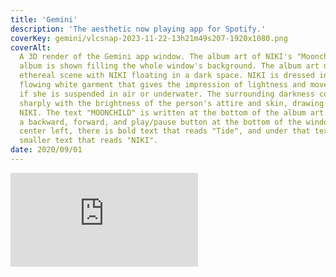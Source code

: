 ```yaml
---
title: 'Gemini'
description: 'The aesthetic now playing app for Spotify.'
coverKey: gemini/vlcsnap-2023-11-22-13h21m49s207-1920x1080.png
coverAlt:
  A 3D render of the Gemini app window. The album art of NIKI's "Moonchild"
  album is shown filling the whole window's background. The album art depicts an
  ethereal scene with NIKI floating in a dark space. NIKI is dressed in a
  flowing white garment that gives the impression of lightness and movement, as
  if she is suspended in air or underwater. The surrounding darkness contrasts
  sharply with the brightness of the person's attire and skin, drawing focus to
  NIKI. The text "MOONCHILD" is written at the bottom of the album art. There is
  a backward, forward, and play/pause button at the bottom of the window. In the
  center left, there is bold text that reads "Tide", and under that text is
  smaller text that reads "NIKI".
date: 2020/09/01
---
```



<Bleed>
  <iframe
    className="aspect-video w-full"
    src="https://www.youtube-nocookie.com/embed/jIU53YdR9Tw?si=aFyg00W71UI-uIg5&autoplay=1&mute=1&playlist=jIU53YdR9Tw&loop=1&color=white"
    title="YouTube video player"
    frameBorder="0"
    allow="accelerometer; autoplay; clipboard-write; encrypted-media; gyroscope; picture-in-picture; web-share"
    allowFullScreen
  />
</Bleed>

<div className="my-24 text-2xl">
  Gemini is an aesthetic "now playing" player for Spotify. It shows the title
  and artist of the song with the album art filling the background of the
  screen. It is an app that you can put in like a boba shop, so people know what
  song is playing—in an aesthetic way.
</div>

<Bleed>
  <ImageWithCaption
    src="gemini/vintage-1844x1844.webp"
    alt={
      'A screenshot of the Gemini app, running on macOS. The top-left of the image has macOS window control buttons (red, yellow, green). The top-right has a pin button. The album art of NIKI\'s "Zephyr" album is shown filling the whole window\'s background. It features a central image of NIKI with their eyes closed, seemingly at peace, with their head tilted slightly to the side. Her hair is wet or slicked back, and she is surrounded by soft focus flowers and greenery, giving the impression of a serene, natural setting. On the bottom of the window, from left to right, there is a menu icon, shuffle icon, backward icon, play/pause icon, forward icon, and repeat icon. In the center of the window, there is bold text that reads "Vintage", and under that text is smaller text that reads "NIKI".'
    }
    priority
  />
</Bleed>

Built with Electron and Spotify's official API. OAuth 2.0 PKCE flow implemented.

Check out the source code, or download Gemini on
[GitHub](https://github.com/kywagaha/gemini).

<Cards>
  <Cards.Card
    href="https://github.com/kywagaha/gemini"
    icon={<GitHubIcon />}
    title="Gemini on GitHub"
  />
  <Cards.Card
    href="https://github.com/kywagaha/gemini/releases"
    icon={<CopyIcon />}
    title="Download Gemini"
  />
</Cards>
